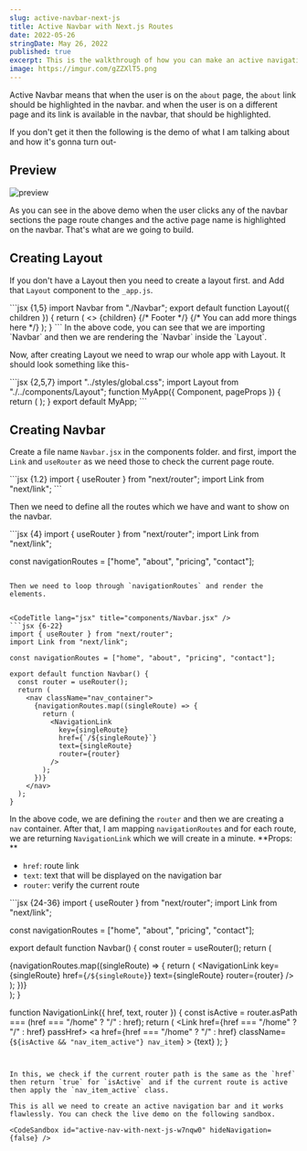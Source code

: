 ```yaml
---
slug: active-navbar-next-js
title: Active Navbar with Next.js Routes
date: 2022-05-26
stringDate: May 26, 2022
published: true
excerpt: This is the walkthrough of how you can make an active navigation bar by using Next.js router and it'll highlight the current page user visiting in the navbar.
image: https://imgur.com/gZZXlT5.png
---
```


Active Navbar means that when the user is on the `about` page, the `about` link should be highlighted in the navbar. and when the user is on a different page and its link is available in the navbar, that should be highlighted. 

If you don't get it then the following is the demo of what I am talking about and how it's gonna turn out-

## Preview

![preview](https://imgur.com/ewfEjcH.png)

As you can see in the above demo when the user clicks any of the navbar sections the page route changes and the active page name is highlighted on the navbar. That's what are we going to build. 

## Creating Layout

If you don't have a Layout then you need to create a layout first. and Add that `Layout` component to the `_app.js`.

<CodeTitle lang="jsx" title="components/Layout.jsx" />
```jsx {1,5}
import Navbar from "./Navbar";
export default function Layout({ children }) {
  return (
    <>
      <Navbar />
      {children}
      {/* Footer */}
      {/* You can add more things here  */}
    </>
  );
}
```
In the above code, you can see that we are importing `Navbar` and then we are rendering the `Navbar` inside the `Layout`.

Now, after creating Layout we need to wrap our whole app with Layout. It should look something like this-

<CodeTitle lang="jsx" title="pages/_app.js" />
```jsx {2,5,7}
import "../styles/global.css";
import Layout from "./../components/Layout";
function MyApp({ Component, pageProps }) {
  return (
    <Layout>
      <Component {...pageProps} />
    </Layout>
  );
}
export default MyApp;
``` 

## Creating Navbar

Create a file name `Navbar.jsx` in the components folder. and first, import the `Link` and `useRouter` as we need those to check the current page route.

<CodeTitle lang="jsx" title="components/Navbar.jsx" />
```jsx {1.2}
import { useRouter } from "next/router";
import Link from "next/link";
```

Then we need to define all the routes which we have and want to show on the navbar.

<CodeTitle lang="jsx" title="components/Navbar.jsx" />
```jsx {4}
import { useRouter } from "next/router";
import Link from "next/link";

const navigationRoutes = ["home", "about", "pricing", "contact"];
```

Then we need to loop through `navigationRoutes` and render the elements.


<CodeTitle lang="jsx" title="components/Navbar.jsx" />
```jsx {6-22}
import { useRouter } from "next/router";
import Link from "next/link";

const navigationRoutes = ["home", "about", "pricing", "contact"];

export default function Navbar() {
  const router = useRouter();
  return (
    <nav className="nav_container">
      {navigationRoutes.map((singleRoute) => {
        return (
          <NavigationLink
            key={singleRoute}
            href={`/${singleRoute}`}
            text={singleRoute}
            router={router}
          />
        );
      })}
    </nav>
  );
}
```


In the above code, we are defining the `router` and then we are creating a `nav` container. After that, I am mapping `navigationRoutes` and for each route, we are returning `NavigationLink` which we will create in a minute.
**Props: **
- `href`: route link
- `text`: text that will be displayed on the navigation bar
- `router`: verify the current route

<CodeTitle lang="jsx" title="components/Navbar.jsx" />
```jsx {24-36}
import { useRouter } from "next/router";
import Link from "next/link";

const navigationRoutes = ["home", "about", "pricing", "contact"];

export default function Navbar() {
  const router = useRouter();
  return (
    <nav className="nav_container">
      {navigationRoutes.map((singleRoute) => {
        return (
          <NavigationLink
            key={singleRoute}
            href={`/${singleRoute}`}
            text={singleRoute}
            router={router}
          />
        );
      })}
    </nav>
  );
}

function NavigationLink({ href, text, router }) {
  const isActive = router.asPath === (href === "/home" ? "/" : href);
  return (
    <Link href={href === "/home" ? "/" : href} passHref>
      <a
        href={href === "/home" ? "/" : href}
        className={`${isActive && "nav_item_active"} nav_item`}
      >
        {text}
      </a>
    </Link>
  );
}
```


In this, we check if the current router path is the same as the `href` then return `true` for `isActive` and if the current route is active then apply the `nav_item_active` class.

This is all we need to create an active navigation bar and it works flawlessly. You can check the live demo on the following sandbox. 

<CodeSandbox id="active-nav-with-next-js-w7nqw0" hideNavigation={false} />
